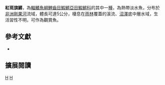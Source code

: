 {{Speciesbox 
| taxon = Aphyosemion cognatum
| status = LC
| status_system = IUCN3.1
| authority =  [[Meinken|Meinken]], 1951
| synonyms = 
}}
'''紅斑旗鱂'''，為[[輻鰭魚綱|輻鰭魚綱]][[鯉齒目|鯉齒目]][[鰕鱂亞目|鰕鱂亞目]][[鰕鱂科|鰕鱂科]]的其中一[[種|種]]，為熱帶淡水魚，分布於[[非洲|非洲]][[剛果河|剛果河]]流域，體長可達5公分，棲息在[[雨林|雨林]]覆蓋的溪流、[[沼澤|沼澤]]底中層水域，生活習性不明，可作為觀賞魚。
== 參考文獻 ==
*{{FishBase_species|genus=Aphyosemion|species=cognatum|year=2014|month=7}}

== 擴展閱讀 ==
{{refbegin}}
{{wikispecies-inline|Aphyosemion cognatum|紅斑旗鱂}}
{{refend}}
{{Taxonbar|from=Q8202543}}

[[Category:觀賞魚|H]]
[[Category:旗鱂屬|H]]